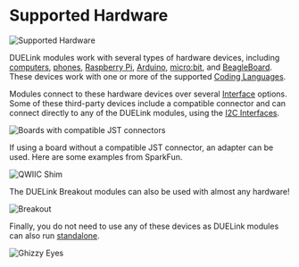 # Supported Hardware

![Supported Hardware](pathname:///img/duelink-supported-hardware.png)

DUELink modules work with several types of hardware devices, including [computers](./pc-laptop.mdx), [phones](phone-tablet), [Raspberry Pi](./raspberry-pi), [Arduino](./arduino), [micro:bit](./microbit), and [BeagleBoard](./beagleboard). These devices work with one or more of the supported [Coding Languages](../language/intro).

Modules connect to these hardware devices over several [Interface](../interface/intro) options. Some of these third-party devices include a compatible connector and can connect directly to any of the DUELink modules, using the [I2C Interfaces](../interface/i2c).

![Boards with compatible JST connectors](pathname:///img/supported-hardware-jst.png)

If using a board without a compatible JST connector, an adapter can be used. Here are some examples from SparkFun.

![QWIIC Shim](pathname:///img/qwiic-shim-phat.png)

The DUELink Breakout modules can also be used with almost any hardware!

![Breakout](pathname:///img/catalog/adbreakout-a-1.png)

Finally, you do not need to use any of these devices as DUELink modules can also run [standalone](../language/standalone).

![Ghizzy Eyes](pathname:///img/ghizzy-eyes.gif)
